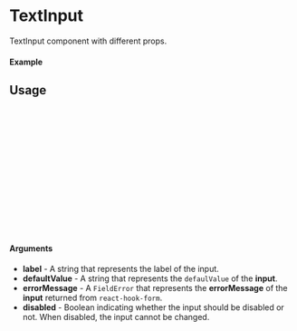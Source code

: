 
<Meta of={TextInput} title="Button" />

# TextInput
TextInput component with different props.

#### Example

<Canvas of={TextInput.Enabled} />
<Canvas of={TextInput.Disabled} />
<Canvas of={TextInput.WithError} />

## Usage

```ts
import {TextInput} from "@MikeyAlmighty/raastaurant-ui";

const ExampleTextInput = () => {
    return (
        <TextInput
          label = {"Name"}
          disabled={true}
          name={name}
          errorMessage={errors.name}
          defaultValue = {"DeadPool"}
        />
    );
};

export default ExampleTextInput ;
```

#### Arguments

- **label**  - A string that represents the label of the input.
- **defaultValue**  - A string that represents the `defaulValue` of the **input**.
- **errorMessage**  - A `FieldError` that represents the **errorMessage** of the **input** returned from `react-hook-form`.
- **disabled** - Boolean indicating whether the input should be disabled or not. When disabled, the input cannot be
changed.